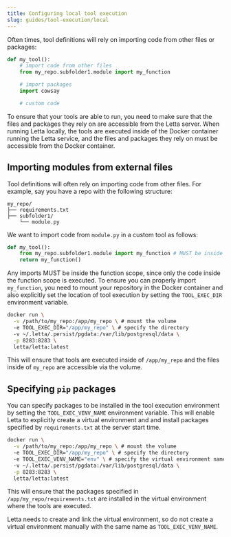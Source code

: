 ```yaml
---
title: Configuring local tool execution
slug: guides/tool-execution/local
---
```


Often times, tool definitions will rely on importing code from other files or packages:
```python
def my_tool():
    # import code from other files
    from my_repo.subfolder1.module import my_function

    # import packages
    import cowsay

    # custom code

```
To ensure that your tools are able to run, you need to make sure that the files and packages they rely on are accessible from the Letta server. When running Letta locally, the tools are executed inside of the Docker container running the Letta service, and the files and packages they rely on must be accessible from the Docker container.


## Importing modules from external files
Tool definitions will often rely on importing code from other files. For example, say you have a repo with the following structure:
```
my_repo/
├── requirements.txt
├── subfolder1/
    └── module.py
```
We want to import code from `module.py` in a custom tool as follows:
```python
def my_tool():
    from my_repo.subfolder1.module import my_function # MUST be inside the function scope
    return my_function()
```
<Warning>Any imports MUST be inside the function scope, since only the code inside the function scope is executed.</Warning>
To ensure you can properly import `my_function`, you need to mount your repository in the Docker container and also explicitly set the location of tool execution by setting the `TOOL_EXEC_DIR` environment variable.
```sh
docker run \
  -v /path/to/my_repo:/app/my_repo \ # mount the volume
  -e TOOL_EXEC_DIR="/app/my_repo" \ # specify the directory
  -v ~/.letta/.persist/pgdata:/var/lib/postgresql/data \
  -p 8283:8283 \
  letta/letta:latest
```
This will ensure that tools are executed inside of `/app/my_repo` and the files inside of `my_repo` are accessible via the volume.

## Specifying `pip` packages
You can specify packages to be installed in the tool execution environment by setting the `TOOL_EXEC_VENV_NAME` environment variable. This will enable Letta to explicitly create a virtual environment and and install packages specified by `requirements.txt` at the server start time.
```sh
docker run \
  -v /path/to/my_repo:/app/my_repo \ # mount the volume
  -e TOOL_EXEC_DIR="/app/my_repo" \ # specify the directory
  -e TOOL_EXEC_VENV_NAME="env" \ # specify the virtual environment name
  -v ~/.letta/.persist/pgdata:/var/lib/postgresql/data \
  -p 8283:8283 \
  letta/letta:latest
```
This will ensure that the packages specified in `/app/my_repo/requirements.txt` are installed in the virtual environment where the tools are executed.

<Warning>Letta needs to create and link the virtual environment, so do not create a virtual environment manually with the same name as `TOOL_EXEC_VENV_NAME`. </Warning>
